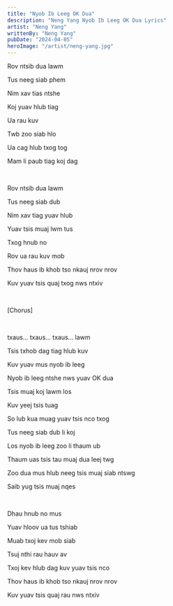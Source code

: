 ```yaml
---
title: "Nyob Ib Leeg OK Dua"
description: "Neng Yang Nyob Ib Leeg OK Dua Lyrics"
artist: "Neng Yang"
writtenBy: "Neng Yang"
pubDate: "2024-04-05"
heroImage: "/artist/neng-yang.jpg"
---
```


Rov ntsib dua lawm

Tus neeg siab phem

Nim xav tias ntshe

Koj yuav hlub tiag

Ua rau kuv

Twb zoo siab hlo

Ua cag hlub txog tog

Mam li paub tiag koj dag

<br />

Rov ntsib dua lawm

Tus neeg siab dub

Nim xav tiag yuav hlub

Yuav tsis muaj lwm tus

Txog hnub no

Rov ua rau kuv mob

Thov haus ib khob tso nkauj nrov nrov

Kuv yuav tsis quaj txog nws ntxiv

<br />

[Chorus]

<br />

txaus... txaus... txaus... lawm

Tsis txhob dag tiag hlub kuv

Kuv yuav mus nyob ib leeg

Nyob ib leeg ntshe nws yuav OK dua

Tsis muaj koj lawm los

Kuv yeej tsis tuag

So lub kua muag yuav tsis nco txog

Tus neeg siab dub li koj

Los nyob ib leeg zoo li thaum ub

Thaum uas tsis tau muaj dua leej twg

Zoo dua mus hlub neeg tsis muaj siab ntswg

Saib yug tsis muaj nqes

<br />

Dhau hnub no mus

Yuav hloov ua tus tshiab

Muab txoj kev mob siab

Tsuj nthi rau hauv av

Txoj kev hlub dag kuv yuav tsis nco

Thov haus ib khob tso nkauj nrov nrov

Kuv yuav tsis quaj rau nws ntxiv
